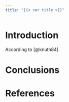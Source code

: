 ```yaml
---
title: "{{< var title >}}"
---
```


# Introduction


According to [@knuth84]


# Conclusions



# References
